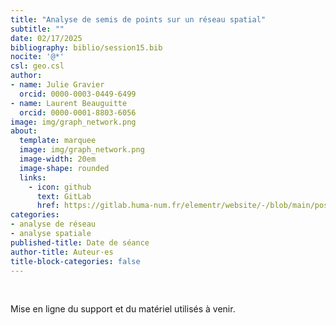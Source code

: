 ```yaml
---
title: "Analyse de semis de points sur un réseau spatial"
subtitle: ""
date: 02/17/2025
bibliography: biblio/session15.bib
nocite: '@*'
csl: geo.csl
author: 
- name: Julie Gravier
  orcid: 0000-0003-0449-6499
- name: Laurent Beauguitte
  orcid: 0000-0001-8803-6056
image: img/graph_network.png
about:
  template: marquee
  image: img/graph_network.png
  image-width: 20em
  image-shape: rounded
  links:
    - icon: github
      text: GitLab
      href: https://gitlab.huma-num.fr/elementr/website/-/blob/main/posts/seance15_AR_semi_de_points.qmd
categories: 
- analyse de réseau
- analyse spatiale
published-title: Date de séance
author-title: Auteur·es
title-block-categories: false
---
```


\

Mise en ligne du support et du matériel utilisés à venir.
